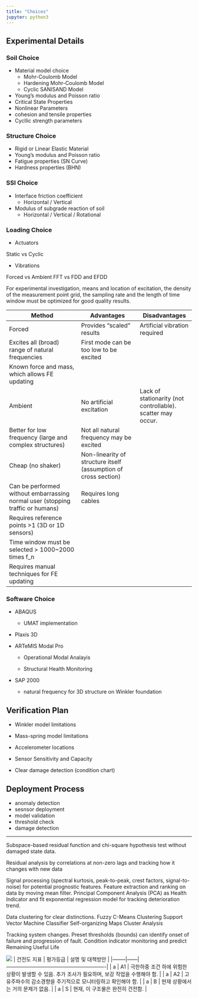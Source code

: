 ```yaml
---
title: "Choices"
jupyter: python3
---
```



## Experimental Details

### Soil Choice
- Material model choice
	- Mohr-Coulomb Model
	- Hardening Mohr-Coulomb Model
	- Cyclic SANISAND Model
- Young's modulus and Poisson ratio
- Critical State Properties
- Nonlinear Parameters
- cohesion and tensile properties
- Cycllic strength parameters

### Structure Choice
- Rigid or Linear Elastic Material
- Young's modulus and Poisson ratio
- Fatigue properties (SN Curve)
- Hardness properties (BHN)


### SSI Choice
- Interface friction coefficient
	- Horizontal / Vertical
- Modulus of subgrade reaction of soil
	- Horizontal / Vertical / Rotational


### Loading Choice
- Actuators

Static vs Cyclic

- Vibrations

Forced vs Ambient
FFT vs FDD and EFDD

For experimental investigation, means and location of excitation, the density of the measurement point grid, the sampling rate and the length of time window must be optimized for good quality results.


| Method                                                                         | Advantages                                                      | Disadvantages                                               |
|--------------------------------------------------------------------------------|-----------------------------------------------------------------|-------------------------------------------------------------|
| Forced                                                                         | Provides "scaled" results                                       | Artificial vibration required                               |
| Excites all (broad) range of natural frequencies                               | First mode can be too low to be excited                         |
| Known force and mass, which allows FE updating                                 |                                                                 |
| Ambient                                                                        | No artificial excitation                                        | Lack of stationarity (not controllable). scatter may occur. |
| Better for low frequency (large and complex structures)                        | Not all natural frequency may be excited                        |
| Cheap (no shaker)                                                              | Non-linearity of structure itself (assumption of cross section) |
| Can be performed without embarrassing normal user (stopping traffic or humans) | Requires long cables                                            |
| Requires reference points >1 (3D or 1D sensors)                                |
| Time window must be selected > 1000~2000 times f_n                             |
| Requires manual techniques for FE updating                                     |


### Software Choice

- ABAQUS

	- UMAT implementation

- Plaxis 3D

- ARTeMIS Modal Pro

	- Operational Modal Analayis

	- Structural Health Monitoring

- SAP 2000
	- natural frequency for 3D structure on Winkler foundation



## Verification Plan

- Winkler model limitations

- Mass-spring model limitations

- Accelerometer locations

- Sensor Sensitivity and Capacity

-  Clear damage detection (condition chart)


## Deployment Process

- anomaly detection
- sesnsor deployment
- model validation
- threshold check
- damage detection


- - -

Subspace-based residual function and chi-square hypothesis test without damaged state data.

Residual analysis by correlations at non-zero lags and tracking how it changes with new data

Signal processing (spectral kurtosis, peak-to-peak, crest factors, signal-to-noise) for potential prognostic features. Feature extraction and ranking on data by moving mean filter. Principal Component Analysis (PCA) as Health Indicator and fit exponential regression model for tracking deterioration trend.

Data clustering for clear distinctions.
Fuzzy C-Means Clustering
Support Vector Machine Classifier
Self-organizing Maps
Cluster Analysis

Tracking system changes.
Preset thresholds (bounds) can identify onset of failure and progression of fault.
Condition indicator monitoring and predict Remaining Useful Life


![](https://res.cloudinary.com/darfmzyks/image/upload/v1675826094/cloudinary_img_/hfdpatdl3luqq6qbkly9.png)
| 건전도 지표 | 평가등급 | 설명 및 대책방안                                                |
|--------|------|----------------------------------------------------------|
| a      | A1   | 극한하중 조건 하에 위험한 상황이 발생할 수 있음. 추가 조사가 필요하며, 보강 작업을 수행해야 함. |
| a      | A2   | 고유주파수의 감소경향을 주기적으로 모니터링하고 확인해야 함.                        |
| a      | B    | 현재 상황에서는 거의 문제가 없음.                                      |
| a      | S    | 현재, 이 구조물은 완전히 건전함.                                      |
